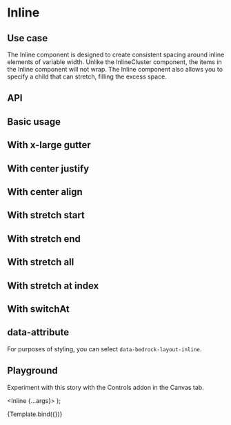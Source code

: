 

<Meta title="Components/Inline" component={Inline} />

# Inline

## Use case

The Inline component is designed to create consistent spacing around inline elements of variable width. Unlike the InlineCluster component,
the items in the Inline component will not wrap. The Inline component also allows you to specify a child that can stretch, filling the excess space.

## API

<Story name="API" argTypes={argTypes} />

<ArgsTable story="API" />

## Basic usage

<Preview withToolbar>
  <Story name="Basic">
    <Inline gutter="lg">
      <Box />
      <Box />
      <Box />
      <Box />
    </Inline>
  </Story>
</Preview>

## With x-large gutter

<Preview withToolbar>
  <Story name="With x-large gutter">
    <Inline gutter="xl">
      <Box />
      <Box />
      <Box />
      <Box />
    </Inline>
  </Story>
</Preview>

## With center justify

<Preview withToolbar>
  <Story name="With center justify">
    <Inline justify="center" gutter="xl">
      <Box />
      <Box />
      <Box />
      <Box />
    </Inline>
  </Story>
</Preview>

## With center align

<Preview withToolbar>
  <Story name="With center align">
    <Inline align="center" gutter="xl">
      <Box style={{ height: 200 }} />
      <Box />
      <Box />
      <Box />
    </Inline>
  </Story>
</Preview>

## With stretch start

<Preview withToolbar>
  <Story name="With stretch start">
    <Inline gutter="lg" stretch="start">
      <Box />
      <Box />
      <Box />
      <Box />
    </Inline>
  </Story>
</Preview>

## With stretch end

<Preview withToolbar>
  <Story name="With stretch end">
    <Inline gutter="lg" stretch="end">
      <Box />
      <Box />
      <Box />
      <Box />
    </Inline>
  </Story>
</Preview>

## With stretch all

<Preview withToolbar>
  <Story name="With stretch all">
    <Inline gutter="lg" stretch="all">
      <Box />
      <Box />
      <Box />
      <Box />
    </Inline>
  </Story>
</Preview>

## With stretch at index

<Preview withToolbar>
  <Story name="With stretch at index">
    <Inline gutter="lg" stretch={2}>
      <Box />
      <Box />
      <Box />
      <Box />
    </Inline>
  </Story>
</Preview>

## With switchAt

<Preview withToolbar>
  <Story name="With switchAt">
    <Inline gutter="lg" switchAt="45rem">
      <Box />
      <Box />
      <Box />
      <Box />
    </Inline>
  </Story>
</Preview>

## data-attribute

For purposes of styling, you can select `data-bedrock-layout-inline`.

## Playground

Experiment with this story with the Controls addon in the Canvas tab.

   <Inline {...args}>
      <Box />
      <Box />
      <Box />
      <Box />
    </Inline>
);

<Canvas withToolbar>
  <Story
    name="Controls"
    args={{
      gutter: "lg",
      justify: "start",
      align: "start",
      stretch: "end",
      switchAt: "40rem",
    }}
    argTypes={argTypes}
  >
    {Template.bind({})}
  </Story>
</Canvas>

<ArgsTable story="Controls" />
